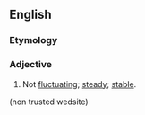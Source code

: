 ==English==

===Etymology===
{{prefix|en|non|fluctuating}}

===Adjective===
{{en-adj|-}}

# Not [[fluctuating]]; [[steady]]; [[stable]].
(non trusted wedsite)